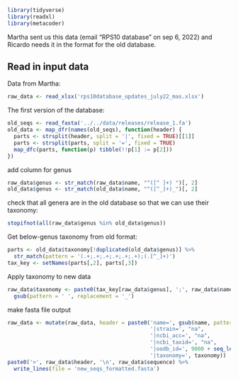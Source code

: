 


```r
library(tidyverse)
library(readxl)
library(metacoder)
```

Martha sent us this data (email "RPS10 database" on sep 6, 2022) and Ricardo needs it in the format for the old database.


## Read in input data

Data from Martha: 

```r
raw_data <- read_xlsx('rps10database_updates_july22_mas.xlsx')
```

The first version of the database:

```r
old_seqs <- read_fasta('../../data/releases/release_1.fa')
old_data <- map_dfr(names(old_seqs), function(header) {
  parts <- strsplit(header, split = '|', fixed = TRUE)[[1]]
  parts <- strsplit(parts, split = '=', fixed = TRUE)
  map_dfc(parts, function(p) tibble(!!p[1] := p[2]))
})
```

add column for genus

```r
raw_data$genus <- str_match(raw_data$name, "^([^ ]+) ")[, 2]
old_data$genus <- str_match(old_data$name, "^([^_]+)_")[, 2]
```

check that all genera are in the old database so that we can use their taxonomy:

```r
stopifnot(all(raw_data$genus %in% old_data$genus))
```

Get below-genus taxonomy from old format:

```r
parts <- old_data$taxonomy[!duplicated(old_data$genus)] %>%
  str_match(pattern = '(.+;.+;.+;.+;.+;.+);(.[^_]+)')
tax_key <- setNames(parts[,2], parts[,3])
```

Apply taxonomy to new data

```r
raw_data$taxonomy <- paste0(tax_key[raw_data$genus], ';', raw_data$name) %>%
  gsub(pattern = ' ', replacement = '_')
```

make fasta file output

```r
raw_data <- mutate(raw_data, header = paste0('name=', gsub(name, pattern = ' ', replacement = '_'),
                                             '|strain=', "na",
                                             '|ncbi_acc=', "na",
                                             '|ncbi_taxid=', "na",
                                             '|oodb_id=', 9000 + seq_len(nrow(raw_data)),
                                             '|taxonomy=', taxonomy))
paste0('>', raw_data$header, '\n', raw_data$sequence) %>%
  write_lines(file = 'new_seqs_formatted.fasta')
```


